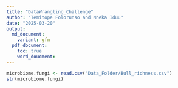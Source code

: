 ```yaml
---
title: "DataWrangling_Challenge"
author: "Temitope Folorunso and Nneka Iduu"
date: "2025-03-20"
output: 
  md_document:
    variant: gfm
  pdf_document:
    toc: true
    word_doucment:
---
```


```r
microbiome.fungi <- read.csv("Data_Folder/Bull_richness.csv")
str(microbiome.fungi)
```

